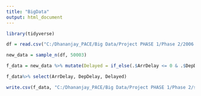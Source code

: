 ---
title: "BigData"
output: html_document
---

```{r}
library(tidyverse)
```

```{r}
df = read.csv("C:/Dhananjay_PACE/Big Data/Project PHASE 1/Phase 2/2006.csv")
```

```{r}
new_data = sample_n(df, 50003)

f_data = new_data %>% mutate(Delayed = if_else(.$ArrDelay <= 0 & .$DepDelay <= 0, "N" , "Y"))

f_data%>% select(ArrDelay, DepDelay, Delayed)

write.csv(f_data, "C:/Dhananjay_PACE/Big Data/Project PHASE 1/Phase 2/sampled_2006.csv")
```

